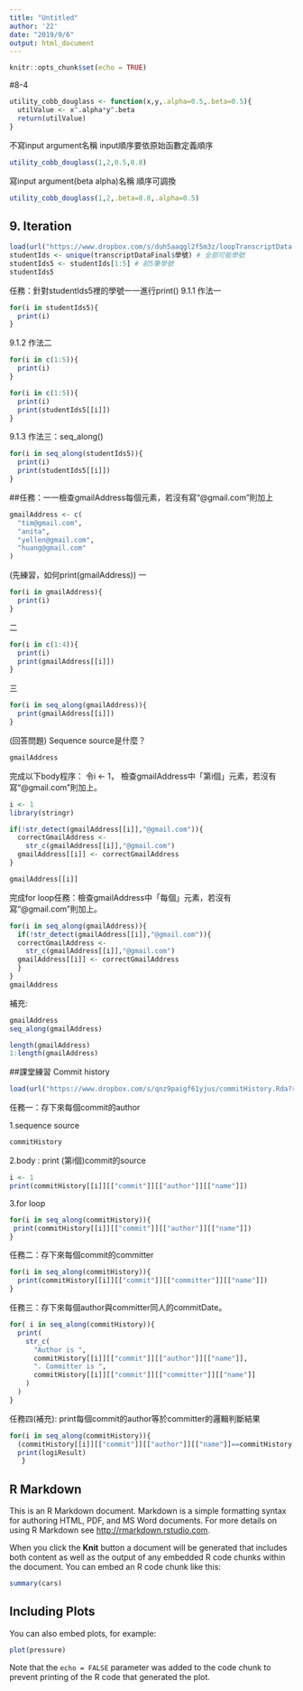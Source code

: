 ```yaml
---
title: "Untitled"
author: '22'
date: "2019/9/6"
output: html_document
---
```


```r
knitr::opts_chunk$set(echo = TRUE)
```
#8-4
```r
utility_cobb_douglass <- function(x,y,.alpha=0.5,.beta=0.5){
  utilValue <- x^.alpha*y^.beta
  return(utilValue)
}
```

不寫input argument名稱
input順序要依原始函數定義順序
```r
utility_cobb_douglass(1,2,0.5,0.8)
```

寫input argument(beta alpha)名稱
順序可調換
```r
utility_cobb_douglass(1,2,.beta=0.8,.alpha=0.5)
```


## 9. Iteration

```r
load(url("https://www.dropbox.com/s/duh5aaqgl2f5m3z/loopTranscriptData.Rda?raw=1"))
studentIds <- unique(transcriptDataFinal$學號) # 全部可能學號
studentIds5 <- studentIds[1:5] # 前5筆學號
studentIds5
```

任務：針對studentIds5裡的學號一一進行print()
9.1.1 作法一
```r
for(i in studentIds5){ 
  print(i) 
}
```

9.1.2 作法二
```r
for(i in c(1:5)){ 
  print(i) 
}
```

```r
for(i in c(1:5)){ 
  print(i)
  print(studentIds5[[i]]) 
}
```

9.1.3 作法三：seq_along()
```r
for(i in seq_along(studentIds5)){
  print(i)
  print(studentIds5[[i]])
}
```

##任務：一一檢查gmailAddress每個元素，若沒有寫“@gmail.com”則加上
```r
gmailAddress <- c(
  "tim@gmail.com",
  "anita",
  "yellen@gmail.com",
  "huang@gmail.com"
)
```

(先練習，如何print(gmailAddress))
一
```r
for(i in gmailAddress){
  print(i)
}
```
二
```r
for(i in c(1:4)){
  print(i)
  print(gmailAddress[[i]])
}
```
三
```r
for(i in seq_along(gmailAddress)){
  print(gmailAddress[[i]])
}
```

(回答問題)
Sequence source是什麼？
```r
gmailAddress
```

完成以下body程序：
令i <- 1，
檢查gmailAddress中「第i個」元素，若沒有寫“@gmail.com”則加上。
```r
i <- 1
library(stringr)

if(!str_detect(gmailAddress[[i]],"@gmail.com")){
  correctGmailAddress <-
    str_c(gmailAddress[[i]],"@gmail.com")
  gmailAddress[[i]] <- correctGmailAddress
}
```

```r
gmailAddress[[i]]
```

完成for loop任務：檢查gmailAddress中「每個」元素，若沒有寫“@gmail.com”則加上。
```r

for(i in seq_along(gmailAddress)){
  if(!str_detect(gmailAddress[[i]],"@gmail.com")){
  correctGmailAddress <-
    str_c(gmailAddress[[i]],"@gmail.com")
  gmailAddress[[i]] <- correctGmailAddress
  }
}
gmailAddress
```


補充:
```r
gmailAddress
seq_along(gmailAddress)
```

```r
length(gmailAddress)
1:length(gmailAddress)
```



##課堂練習
Commit history
```r
load(url("https://www.dropbox.com/s/qnz9paigf61yjus/commitHistory.Rda?raw=1"))
```

任務一：存下來每個commit的author

1.sequence source
```r
commitHistory
```

2.body : print (第i個)commit的source
```r
i <- 1
print(commitHistory[[i]][["commit"]][["author"]][["name"]])
```

3.for loop
```r
for(i in seq_along(commitHistory)){
 print(commitHistory[[i]][["commit"]][["author"]][["name"]])
}
```

任務二：存下來每個commit的committer
```r
for(i in seq_along(commitHistory)){
  print(commitHistory[[i]][["commit"]][["committer"]][["name"]])
}
```

任務三：存下來每個author與committer同人的commitDate。
```r
for( i in seq_along(commitHistory)){
  print(
    str_c(
      "Author is ",
      commitHistory[[i]][["commit"]][["author"]][["name"]],
      ". Committer is ",
      commitHistory[[i]][["commit"]][["committer"]][["name"]]
    )
  )
}
```

任務四(補充): print每個commit的author等於committer的邏輯判斷結果

```r
for(i in seq_along(commitHistory)){
  (commitHistory[[i]][["commit"]][["author"]][["name"]]==commitHistory[[i]][["commit"]][["committer"]][["name"]]) -> logiResult
  print(logiResult)
   }
```





## R Markdown

This is an R Markdown document. Markdown is a simple formatting syntax for authoring HTML, PDF, and MS Word documents. For more details on using R Markdown see <http://rmarkdown.rstudio.com>.

When you click the **Knit** button a document will be generated that includes both content as well as the output of any embedded R code chunks within the document. You can embed an R code chunk like this:

```r
summary(cars)
```

## Including Plots

You can also embed plots, for example:

```r
plot(pressure)
```

Note that the `echo = FALSE` parameter was added to the code chunk to prevent printing of the R code that generated the plot.
